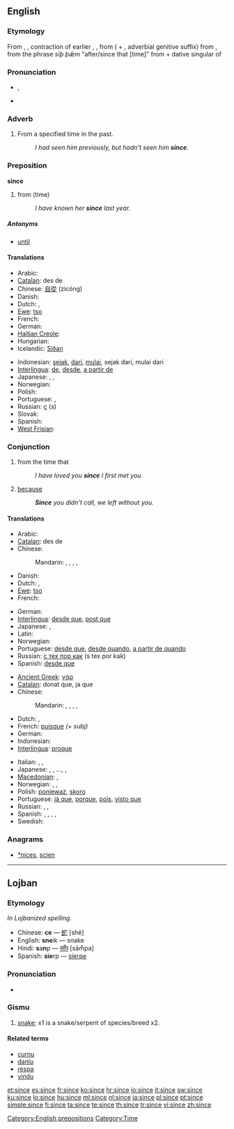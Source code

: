 {{wikipedia|dab=since}}
==English==

{{rank|word|light|felt|249|since|use|used|began}}

===Etymology===
From {{etyl|enm|en}} {{term|syns|lang=enm}}, {{term|sinnes|lang=enm}}, contraction of earlier {{term|sithens|lang=enm}}, {{term|sithence|lang=enm}}, from {{term|sithen|lang=enm||after", "since}} ( + {{term|-s|lang=enm}}, adverbial genitive suffix) from {{etyl|ang|en}} {{term|siþþan|sīþþan|lang=ang}}, from the phrase ''sīþ þǣm'' "after/since that [time]" from {{term|siþ|sīþ|since", "after|lang=ang}} + {{term|þæm|þǣm|lang=ang}} dative singular of {{term|þæt||lang=ang}}

===Pronunciation===
* {{IPA|/sɪns/}}, {{SAMPA|/sIns/}}
* {{audio|en-us-since.ogg|Audio (US)}}
*: {{rhymes|ɪns}}

===Adverb===
{{en-adv|-}}

# From a specified time in the past.
#: ''I had seen him previously, but hadn't seen him '''since'''.''

===Preposition===
'''since'''

# from (time)
#: ''I have known her '''since''' last year.''

=====Antonyms=====
* [[until]]

====Translations====
{{trans-top|from (time)}}
* Arabic: {{t-|ar|منذ}}
* [[Catalan]]: des de
* Chinese: [[自從]] (zìcóng)
* Danish: {{t-|da|siden}}
* Dutch: {{t+|nl|sinds}}, {{t+|nl|sedert}}
* [[Ewe]]: [[tso]]
* French: {{t+|fr|depuis}}
* German: {{t+|de|seit}}
* [[Haitian Creole]]: {{tø|ht|depi}}
* Hungarian: {{t+|hu|óta}}
* Icelandic: [[Síðan]]
{{trans-mid}}
* Indonesian: [[sejak]], [[dari]], [[mulai]], sejak dari, mulai dari
* [[Interlingua]]: [[de]], [[desde]], [[a partir de]]
* Japanese: {{t-|ja|以来|alt=…以来|tr=…irai}}, {{t+|ja|から|alt=…から|tr=…-kara}}, {{t-|ja|より|alt=…より|tr=…-yori}}
* Norwegian: {{t+|no|siden}}
* Polish: {{t+|pl|od}}
* Portuguese: {{t+|pt|desde}}, {{t+|pt|a partir de}}
* Russian: [[с]] (s)
* Slovak: {{t-|sk|od}}
* Spanish: {{t+|es|desde}}
* [[West Frisian]]: {{t-|fy|sûnt|xs=West Frisian}}
{{trans-bottom}}

===Conjunction===
{{en-conj}}

# from the time that
#: ''I have loved you '''since''' I first met you.''
# [[because]]
#: '''''Since''' you didn't call, we left without you.''

====Translations====
{{trans-top|from the time that}}
* Arabic: {{t-|ar|منذ|tr=múndhu}}
* [[Catalan]]: des de
* Chinese:
*: Mandarin: {{t|cmn|自從|sc=Hani}},  {{t|cmn|自从|tr=zìcóng|sc=Hani}},  {{t-|cmn|自|tr=zì|sc=Hani}},  {{t-|cmn|從|sc=Hani}},  {{t-|cmn|从|tr=cóng|sc=Hani}}
* Danish: {{t-|da|siden}}
* Dutch: {{t+|nl|sinds}}, {{t+|nl|sedert}}
* [[Ewe]]: [[tso]]
* French: {{t+|fr|dès que}}
{{trans-mid}}
* German: {{t+|de|seitdem}}
* [[Interlingua]]: [[desde que]], [[post que]]
* Japanese: {{t+|ja|から|alt=…から|tr=…-kara}},  {{t-|ja|より|alt=…より|tr=…-yori}}
* Latin: {{t+|la|cum}}
* Norwegian: {{t+|no|siden}}
* Portuguese: [[desde que]], [[desde quando]], [[a partir de quando]]
* Russian: [[с тех пор как]] (s tex por kak)
* Spanish: [[desde que]]
{{trans-bottom}}

{{trans-top|because}}
* [[Ancient Greek]]: [[γάρ]]
* [[Catalan]]: donat que, ja que
* Chinese:
*: Mandarin: {{t-|cmn|既然|tr=jìrán|sc=Hani}},  {{t-|cmn|因為|sc=Hani}},  {{t-|cmn|因为|tr=yīnwèi|sc=Hani}},  {{t-|cmn|由於|sc=Hani}},  {{t-|cmn|由于|tr=yóuyú|sc=Hani}}
* Dutch: {{t+|nl|aangezien}}, {{t+|nl|omdat}}
* French: [[puisque]] ''(+ subj)''
* German: {{t+|de|weil}}
* Indonesian: {{t-|id|karena|xs=Indonesian}}
* [[Interlingua]]: [[proque]]
{{trans-mid}}
* Italian: {{t|it|Poiché}},  {{t+|it|giacché}},  {{t-|it|dacché}}
* Japanese: {{t-|ja|ので|alt=…ので|tr=…-node}}, {{t|ja|ため|alt=…ため|tr=…-tame}}, …{{t|ja|により|alt=…により|tr=…-ni yori}}, {{t|ja|によって|alt=…によって|tr=…-ni yotte}},  {{t+|ja|から|alt=…から|tr=…-kara}}
* [[Macedonian]]: {{t|mk|чунки|tr=čúnki}},  {{t|mk|бидејќи|tr=bídejḱi}}
* Norwegian: {{t+|no|siden}}, {{t+|no|fordi}},  {{t+|no|da}}
* Polish: [[ponieważ]], [[skoro]]
* Portuguese: [[já que]], [[porque]], [[pois]], [[visto que]]
* Russian: {{t+|ru|поскольку|tr=poskó'ku}}, {{t+|ru|потому что|tr=potomú čto}}, {{t+|ru|так как|tr=tak kak}}
* Spanish: {{t-|es|supuesto que}}, {{t|es|ya que}}, {{t|es|dado que}}, {{t|es|visto que}}, {{t+|es|porque}}
* Swedish: {{t|sv|eftersom}}
{{trans-bottom}}

===Anagrams===
* [[*nices#English|*nices]], [[scien#English|scien]]

[[Category:English prepositions]]
[[Category:Time]]

----

==Lojban==

===Etymology===
''In Lojbanized spelling.''
* Chinese: '''ce''' — [[蛇]] [shé]
* English: '''sne'''ik — snake
* Hindi: '''s'''a'''n'''p — [[साँप]] [sām̐pa]
* Spanish: '''sie'''rp — [[sierpe]]

===Pronunciation===
* {{IPA|/'sinʃe/|lang=jbo}}

===Gismu===
{{jbo-gismu||}}

# [[snake]]; x1 is a snake/serpent of species/breed x2.

====Related terms====
* [[curnu]]
* [[danlu]]
* [[respa]]
* [[vindu]]

[[et:since]]
[[es:since]]
[[fr:since]]
[[ko:since]]
[[hr:since]]
[[io:since]]
[[it:since]]
[[sw:since]]
[[ku:since]]
[[lo:since]]
[[hu:since]]
[[ml:since]]
[[nl:since]]
[[ja:since]]
[[pl:since]]
[[pt:since]]
[[simple:since]]
[[fi:since]]
[[ta:since]]
[[te:since]]
[[th:since]]
[[tr:since]]
[[vi:since]]
[[zh:since]]